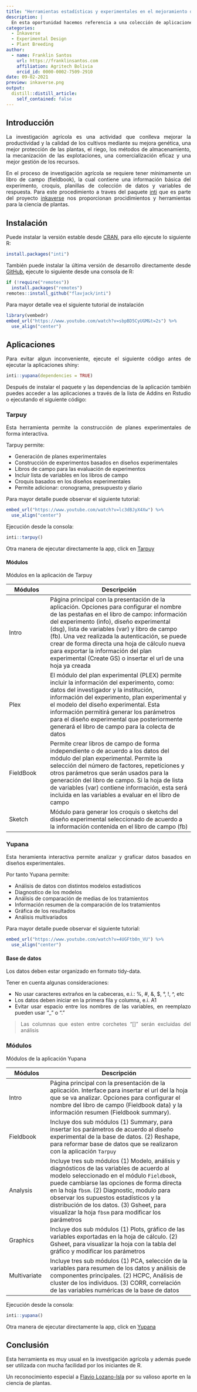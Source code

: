 ```yaml
---
title: "Herramientas estadísticas y experimentales en el mejoramiento de plantas"
description: |
  En esta oportunidad hacemos referencia a una colección de aplicaciones (inkaverse) para los procedimientos de diseño experimental y análisis estadístico.
categories:
  - Inkaverse
  - Experimental Design
  - Plant Breeding
author:
  - name: Franklin Santos
    url: https://franklinsantos.com
    affiliation: Agritech Bolivia
    orcid_id: 0000-0002-7509-2910
date: 09-02-2021
preview: inkaverse.png
output:
  distill::distill_article:
    self_contained: false
---
```


<style>
body {
text-align: justify}
</style>

## Introducción
La investigación agrícola es una actividad que conlleva mejorar la productividad y la calidad de los cultivos mediante su mejora genética, una mejor protección de las plantas, el riego, los métodos de almacenamiento, la mecanización de las explotaciones, una comercialización eficaz y una mejor gestión de los recursos.

En el proceso de investigación agrícola se requiere tener mínimamente un libro de campo (fieldbook), la cual contiene una información básica del experimento, croquis, planillas de colección de datos y variables de respuesta. Para este procedimiento a traves del paquete [inti](https://cran.r-project.org/web/packages/inti/index.html) que es parte del proyecto [inkaverse](https://inkaverse.com/index.html) nos proporcionan procidimientos y herramientas para la ciencia de plantas. 

## Instalación
Puede instalar la versión estable desde [CRAN](https://cran.r-project.org/package=inti), para ello ejecute lo siguiente R:

```r
install.packages("inti")
```

También puede instalar la última versión de desarrollo directamente desde [GitHub](https://github.com/flavjack/inti), ejecute lo siguiente desde una consola de R:

```r
if (!require("remotes"))
  install.packages("remotes")
remotes::install_github("flavjack/inti")
```

Para mayor detalle vea el siguiente tutorial de instalación

```r
library(vembedr)
embed_url("https://www.youtube.com/watch?v=sbpBD5CyUGM&t=2s") %>%
  use_align("center")
```

## Aplicaciones

Para evitar algun inconveniente, ejecute el siguiente código antes de ejecutar la aplicaciones shiny:

```r
inti::yupana(dependencies = TRUE)
```

Después de instalar el paquete y las dependencias de la aplicación también puedes acceder a las aplicaciones a través de la lista de Addins en Rstudio o ejecutando el siguiente código:

### Tarpuy

Esta herramienta permite la construcción de planes experimentales de forma interactiva.

Tarpuy permite:

- Generación de planes experimentales
- Construcción de experimentos basados en diseños experimentales
- Libros de campo para las evaluación de experimentos
- Incluir lista de variables en los libros de campo
- Croquis basados en los diseños experimentales
- Permite adicionar: cronograma, presupuesto y diario

Para mayor detalle puede observar el siguiente tutorial:

```r
embed_url("https://www.youtube.com/watch?v=lc3dBJyX4Xw") %>%
  use_align("center")
```

Ejecución desde la consola:

```r
inti::tarpuy()
```

Otra manera de ejecutar directamente la app, click en  [Tarpuy](https://flavjack.shinyapps.io/tarpuy/)

#### Módulos

Módulos en la aplicación de Tarpuy

| Módulos | Descripción                   |
|---------|-------------------------------|
| Intro      | Página principal con la presentación de la aplicación. Opciones para configurar el nombre de las pestañas en el libro de campo: información del experimento (info), diseño experimental (dsg), lista de variables (var) y libro de campo (fb). Una vez realizada la autenticación, se puede crear de forma directa una hoja de cálculo nueva para exportar la información del plan experimental (Create GS) o insertar el url de una hoja ya creada       |
| Plex    | El módulo del plan experimental (PLEX) permite incluir la información del experimento, como: datos del investigador y la institución, información del experimento, plan experimental y el modelo del diseño experimental. Esta información permitirá generar los parámetros para el diseño experimental que posteriormente generará el libro de campo para la colecta de datos   |
| FieldBook   | Permite crear libros de campo de forma independiente o de acuerdo a los datos del módulo del plan experimental. Permite la selección del número de factores, repeticiones y otros parámetros que serán usados para la generación del libro de campo. Si la hoja de lista de variables (var) contiene información, esta será incluida en las variables a evaluar en el libro de campo    |
| Sketch    | Módulo para generar los croquis o sketchs del diseño experimental seleccionado de acuerdo a la información contenida en el libro de campo (fb)    |



### Yupana

Esta heramienta interactiva permite analizar y graficar datos basados en diseños experimentales.

Por tanto Yupana permite:

- Análisis de datos con distintos modelos estadisticos
- Diagnostico de los modelos
- Análisis de comparación de medias de los tratamientos
- Información resumen de la comparación de los tratamientos
- Gráfica de los resultados
- Análisis multivariados

Para mayor detalle puede observar el siguiente tutorial:

```r
embed_url("https://www.youtube.com/watch?v=4UGFtb0n_VU") %>%
  use_align("center")
```

#### Base de datos
Los datos deben estar organizado en formato tidy-data.

Tener en cuenta algunas consideraciones:

- No usar caracteres extraños en la cabeceras, e.i.: %, #, &, $, °, !, ^, etc
- Los datos deben iniciar en la primera fila y columna, e.i. A1
- Evitar usar espacio entre los nombres de las variables, en reemplazo pueden usar "_" o “.”

>Las columnas que esten entre corchetes “[]” serán excluidas del análisis

### Módulos
Módulos de la aplicación Yupana

| Módulos | Descripción                   |
|---------|-------------------------------|
| Intro      | Página principal con la presentación de la aplicación. Interface para insertar el url del la hoja que se va analizar. Opciones para configurar el nombre del libro de campo (Fieldbook data) y la información resumen (Fieldbook summary).       |
| Fieldbook   | Incluye dos sub módulos (1) Summary, para insertar los parámetros de acuerdo al diseño experimental de la base de datos. (2) Reshape, para reformar base de datos que se realizaron con la aplicación `Tarpuy`    |
| Analysis    | Incluye tres sub módulos (1) Modelo, análisis y diagnósticos de las variables de acuerdo al modelo seleccionado en el módulo `Fieldbook`, puede cambiarse las opciones de forma directa en la hoja `fbsm`. (2) Diagnostic, modulo para observar los supuestos estadísticos y la distribución de los datos. (3) Gsheet, para visualizar la hoja `fbsm` para modificar los parámetros    |
| Graphics    | Incluye dos sub módulos (1) Plots, gráfico de las variables exportadas en la hoja de cálculo. (2) Gsheet, para visualizar la hoja con la tabla del gráfico y modificar los parámetros    |
| Multivariate    | Incluye tres sub módulos (1) PCA, selección de la variables para resumen de los datos y análisis de componentes principales. (2) HCPC, Análisis de cluster de los individuos. (3) CORR, correlación de las variables numéricas de la base de datos    |


Ejecución desde la consola:

```r
inti::yupana() 
```

Otra manera de ejecutar directamente la app, click en  [Yupana](https://flavjack.shinyapps.io/yupanapro/)


## Conclusión

Esta herramienta es muy usual en la investigación agrícola y además puede ser utilizada con mucha facilidad por los iniciantes de R.

Un reconocimiento especial a [Flavio Lozano-Isla](https://lozanoisla.com/) por su valioso aporte en la ciencia de plantas.



